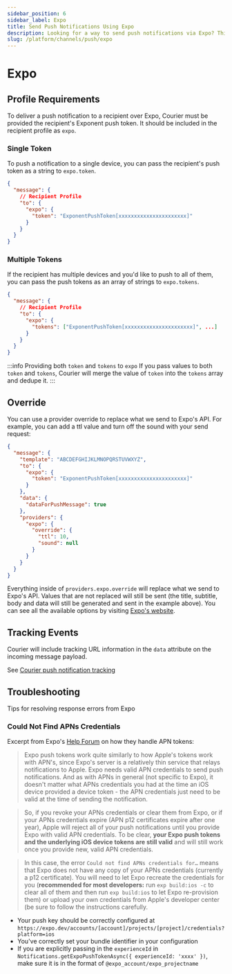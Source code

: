 ```yaml
---
sidebar_position: 6
sidebar_label: Expo
title: Send Push Notifications Using Expo
description: Looking for a way to send push notifications via Expo? This step-by-step tutorial will show you how to integrate Expo's API the easy way.
slug: /platform/channels/push/expo
---
```


# Expo

## Profile Requirements

To deliver a push notification to a recipient over Expo, Courier must be provided the recipient's Exponent push token. It should be included in the recipient profile as `expo`.

### Single Token

To push a notification to a single device, you can pass the recipient's push token as a string to `expo.token`.

```json title=JSON
{
  "message": {
    // Recipient Profile
    "to": {
      "expo": {
        "token": "ExponentPushToken[xxxxxxxxxxxxxxxxxxxxxx]"
      }
    }
  }
}
```

### Multiple Tokens

If the recipient has multiple devices and you'd like to push to all of them, you can pass the push tokens as an array of strings to `expo.tokens`.

```json title=JSON
{
  "message": {
    // Recipient Profile
    "to": {
      "expo": {
        "tokens": ["ExponentPushToken[xxxxxxxxxxxxxxxxxxxxxx]", ...]
      }
    }
  }
}
```

:::info Providing both `token` and `tokens` to `expo`
If you pass values to both `token` and `tokens`, Courier will merge the value of `token` into the `tokens` array and dedupe it.
:::

## Override

You can use a provider override to replace what we send to Expo's API. For example, you can add a ttl value and turn off the sound with your send request:

```json title=JSON
{
  "message": {
    "template": "ABCDEFGHIJKLMNOPQRSTUVWXYZ",
    "to": {
      "expo": {
        "token": "ExponentPushToken[xxxxxxxxxxxxxxxxxxxxxx]"
      }
    },
    "data": {
      "dataForPushMessage": true
    },
    "providers": {
      "expo": {
        "override": {
          "ttl": 10,
          "sound": null
        }
      }
    }
  }
}
```

Everything inside of `providers.expo.override` will replace what we send to Expo's API. Values that are not replaced will still be sent (the title, subtitle, body and data will still be generated and sent in the example above). You can see all the available options by visiting [Expo's website](https://docs.expo.dev/push-notifications/overview/).

## Tracking Events

Courier will include tracking URL information in the `data` attribute on the incoming message payload.

See [Courier push notification tracking](../push/intro.mdx#tracking)

## Troubleshooting

Tips for resolving response errors from Expo 

### Could Not Find APNs Credentials

Excerpt from Expo's [Help Forum](https://forums.expo.dev/t/push-notification-error-could-not-find-apns-credentials-for-standalone-app/6955) on how they handle APN tokens:

>Expo push tokens work quite similarly to how Apple's tokens work with APN's, since Expo's server is a relatively thin service that relays notifications to Apple. Expo needs valid APN credentials to send push notifications. And as with APNs in general (not specific to Expo), it doesn't matter what APNs credentials you had at the time an iOS device provided a device token - the APN credentials just need to be valid at the time of sending the notification.

>So, if you revoke your APNs credentials or clear them from Expo, or if your APNs credentials expire (APN p12 certificates expire after one year), Apple will reject all of your push notifications until you provide Expo with valid APN credentials. To be clear, **your Expo push tokens and the underlying iOS device tokens are still valid** and will still work once you provide new, valid APN credentials.

>In this case, the error `Could not find APNs credentials for…` means that Expo does not have any copy of your APNs credentials (currently a p12 certificate). You will need to let Expo recreate the credentials for you (**recommended for most developers:** run `exp build:ios -c` to clear all of them and then run `exp build:ios` to let Expo re-provision them) or upload your own credentials from Apple's developer center (be sure to follow the instructions carefully.

- Your push key should be correctly configured at `https://expo.dev/accounts/[account]/projects/[project]/credentials?platform=ios`
- You've correctly set your bundle identifier in your configuration
- If you are explicitly passing in the `experienceId` in `Notifications.getExpoPushTokenAsync({ experienceId: 'xxxx' })`, make sure it is in the format of `@expo_account/expo_projectname`
